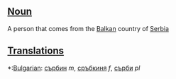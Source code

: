 ==[[Noun]]==

A person that comes from the [[Balkan]] country of [[Serbia]]

==[[Translation]]s==

*:[[Bulgarian]]: [[сърбин]] ''m'', [[сръбкиня]] ''f'', [[сърби]] ''pl''